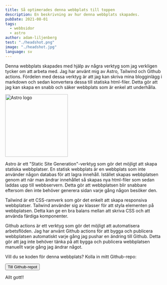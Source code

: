 ```yaml
---
title: Så optimerades denna webbplats till toppen
description: En beskrivning av hur denna webbplats skapades.
pubDate: 2021-08-01
tags:
  - webbsidor
  - astro
author: adam-liljenberg
test: "./headshot.png"
image: "./headshot.jpg"
language: sv
---
```



Denna webbplats skapades med hjälp av några verktyg som jag verkligen tycker om att arbeta med. Jag har använt mig av Astro, Tailwind och Github actions. Fördelen med dessa verktyg är att jag kan skriva mina blogginlägg i markdown och sedan konvertera dessa till statiska html-filer. Detta gör att jag kan skapa en snabb och säker webbplats som är enkel att underhålla.

<Image src={AstroLogo} alt="Astro logo" width="200" height="200" />

Astro är ett "Static Site Generation"-verktyg som gör det möjligt att skapa statiska webbplatser. En statisk webbplats är en webbplats som inte använder någon databas för att lagra innehåll. Istället skapas webbplatsen genom att när man ändrar innehållet så skapas nya html-filer som sedan laddas upp till webbservern. Detta gör att webbplatsen blir snabbare eftersom den inte behöver generera sidan varje gång någon besöker den.

Tailwind är ett CSS-ramverk som gör det enkelt att skapa responsiva webbplatser. Tailwind använder sig av klasser för att styla elementen på webbplatsen. Detta kan ge en bra balans mellan att skriva CSS och att använda färdiga komponenter.

Github actions är ett verktyg som gör det möjligt att automatisera arbetsflöden. Jag har använt Github actions för att bygga och publicera webbplatsen automatiskt varje gång jag pushar en ändring till Github. Detta gör att jag inte behöver tänka på att bygga och publicera webbplatsen manuellt varje gång jag ändrar något.

Vill du se koden för denna webbplats? Kolla in mitt Github-repo:

<a href="https://github.com/insulationman/cabanossy-se">
  <button class="bg-blue-500 hover:bg-blue-700 text-white font-bold py-1 px-4 rounded">
    <span>Till Github-repot</span>
  </button>
</a>

Allt gott!!
